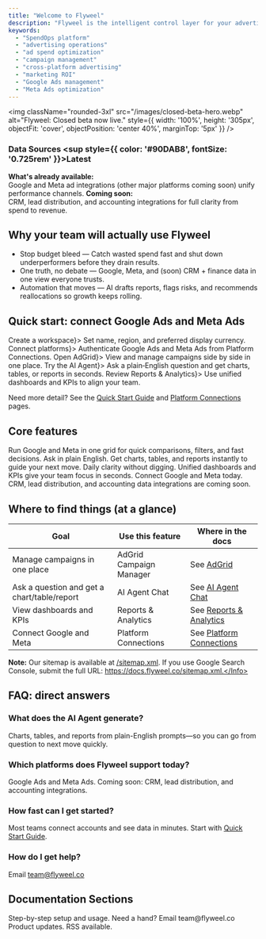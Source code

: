 ---
title: "Welcome to Flyweel"
description: "Flyweel is the intelligent control layer for your advertising operations. We help high-volume advertising teams eliminate waste, make data-driven decisions faster, and unlock hidden ROI across Google Ads, Meta Ads, and beyond."
keywords:
  - "SpendOps platform"
  - "advertising operations"
  - "ad spend optimization"
  - "campaign management"
  - "cross-platform advertising"
  - "marketing ROI"
  - "Google Ads management"
  - "Meta Ads optimization"
---

<img 
  className="rounded-3xl"
  src="/images/closed-beta-hero.webp" 
  alt="Flyweel: Closed beta now live." 
  style={{ width: '100%', height: '305px', objectFit: 'cover', objectPosition: 'center 40%', marginTop: '5px' }}
/>

### Data Sources <sup style={{ color: '#90DAB8', fontSize: '0.725rem' }}>Latest</sup>

<Update label="20 August 2025" description="Closed Beta v1.0">
  <Check><strong>What's already available:</strong><br/>Google and Meta ad integrations (other major platforms coming soon) unify performance channels.</Check>
  <Info><strong>Coming soon:</strong><br/>CRM, lead distribution, and accounting integrations for full clarity from spend to revenue.</Info>
</Update>

## Why your team will actually use Flyweel

- Stop budget bleed — Catch wasted spend fast and shut down underperformers before they drain results.
- One truth, no debate — Google, Meta, and (soon) CRM + finance data in one view everyone trusts.
- Automation that moves — AI drafts reports, flags risks, and recommends reallocations so growth keeps rolling.

## Quick start: connect Google Ads and Meta Ads

<Steps>
  <Step title={<a href="/getting-started/quickstart-guide">Create a workspace</a>}>
    Set name, region, and preferred display currency.
  </Step>
  <Step title={<a href="/getting-started/ad-platform-connections">Connect platforms</a>}>
    Authenticate Google Ads and Meta Ads from Platform Connections.
  </Step>
  <Step title={<a href="/features/adgrid-campaign-manager">Open AdGrid</a>}>
    View and manage campaigns side by side in one place.
  </Step>
  <Step title={<a href="/features/ai-agent-chat">Try the AI Agent</a>}>
    Ask a plain‑English question and get charts, tables, or reports in seconds.
  </Step>
  <Step title={<a href="/features/reports-analytics">Review Reports & Analytics</a>}>
    Use unified dashboards and KPIs to align your team.
  </Step>
</Steps>

Need more detail? See the <a href="/getting-started/quickstart-guide">Quick Start Guide</a> and <a href="/getting-started/ad-platform-connections">Platform Connections</a> pages.

## Core features

<Columns cols={2}>
  <Card
    title="AdGrid Campaign Manager"
    icon="grid"
    href="/features/adgrid-campaign-manager"
  >
    Run Google and Meta in one grid for quick comparisons, filters, and fast decisions.
  </Card>
  <Card
    title="AI Agent Chat"
    icon="comments"
    iconType="solid"
    href="/features/ai-agent-chat"
  >
    Ask in plain English. Get charts, tables, and reports instantly to guide your next move.
  </Card>
  <Card
    title="Reports & Analytics"
    icon="chart-bar"
    iconType="solid"
    href="/features/reports-analytics"
  >
    Daily clarity without digging. Unified dashboards and KPIs give your team focus in seconds.
  </Card>
  <Card
    title="Platform Connections"
    icon="plug"
    href="/getting-started/ad-platform-connections"
  >
    Connect Google and Meta today. CRM, lead distribution, and accounting data integrations are coming soon.
  </Card>
</Columns>

## Where to find things (at a glance)

| Goal | Use this feature | Where in the docs |
|---|---|---|
| Manage campaigns in one place | AdGrid Campaign Manager | See <a href="/features/adgrid-campaign-manager">AdGrid</a> |
| Ask a question and get a chart/table/report | AI Agent Chat | See <a href="/features/ai-agent-chat">AI Agent Chat</a> |
| View dashboards and KPIs | Reports & Analytics | See <a href="/features/reports-analytics">Reports & Analytics</a> |
| Connect Google and Meta | Platform Connections | See <a href="/getting-started/ad-platform-connections">Platform Connections</a> |

<Info><strong>Note:</strong> Our sitemap is available at <a href="/sitemap.xml">/sitemap.xml</a>. If you use Google Search Console, submit the full URL: https://docs.flyweel.co/sitemap.xml.</Info>

## FAQ: direct answers

### What does the AI Agent generate?
Charts, tables, and reports from plain-English prompts—so you can go from question to next move quickly.

### Which platforms does Flyweel support today?
Google Ads and Meta Ads. Coming soon: CRM, lead distribution, and accounting integrations.

### How fast can I get started?
Most teams connect accounts and see data in minutes. Start with <a href="/getting-started/quickstart-guide">Quick Start Guide</a>.

### How do I get help?
Email <a href="mailto:team@flyweel.co">team@flyweel.co</a>

## Documentation Sections

<Columns cols={3}>
  <Card
    title="User Guide"
    icon="book-open"
    href="/getting-started/quickstart-guide"
  >
    Step-by-step setup and usage.
  </Card>
  <Card
    title="Support & Help"
    icon="headphones"
    href="mailto:team@flyweel.co"
  >
    Need a hand? Email team@flyweel.co
  </Card>
  <Card
    title="Changelog"
    icon="megaphone"
    href="/changelog"
  >
    Product updates. RSS available.
  </Card>
</Columns>

